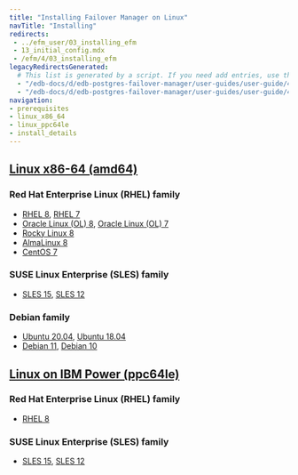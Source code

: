 ```yaml
---
title: "Installing Failover Manager on Linux"
navTitle: "Installing"
redirects:
 - ../efm_user/03_installing_efm
 - 13_initial_config.mdx
 - /efm/4/03_installing_efm
legacyRedirectsGenerated:
  # This list is generated by a script. If you need add entries, use the `legacyRedirects` key.
  - "/edb-docs/d/edb-postgres-failover-manager/user-guides/user-guide/4.0/installing_efm.html"
  - "/edb-docs/d/edb-postgres-failover-manager/user-guides/user-guide/4.1/installing_efm.html"
navigation:
- prerequisites
- linux_x86_64
- linux_ppc64le
- install_details
---
```

## [Linux x86-64 (amd64)](linux_x86_64)
### Red Hat Enterprise Linux (RHEL) family
- [RHEL 8](linux_x86_64/efm_rhel_8), [RHEL 7](linux_x86_64/efm_rhel_7)
- [Oracle Linux (OL) 8](linux_x86_64/efm_rhel_8), [Oracle Linux (OL) 7](linux_x86_64/efm_rhel_7)
- [Rocky Linux 8](linux_x86_64/efm_other_linux_8)
- [AlmaLinux 8](linux_x86_64/efm_other_linux_8)
- [CentOS 7](linux_x86_64/efm_centos_7)
### SUSE Linux Enterprise (SLES) family
- [SLES 15](linux_x86_64/efm_sles_15), [SLES 12](linux_x86_64/efm_sles_12)
### Debian family
- [Ubuntu 20.04](linux_x86_64/efm_ubuntu_20), [Ubuntu 18.04](linux_x86_64/efm_ubuntu_18)
- [Debian 11](linux_x86_64/efm_deb_11), [Debian 10](linux_x86_64/efm_deb_10)
## [Linux on IBM Power (ppc64le)](linux_ppc64le)
### Red Hat Enterprise Linux (RHEL) family
- [RHEL 8](linux_ppc64le/efm_rhel_8)
### SUSE Linux Enterprise (SLES) family
- [SLES 15](linux_ppc64le/efm_sles_15), [SLES 12](linux_ppc64le/efm_sles_12)

